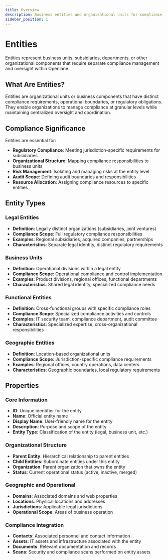 ```yaml
---
title: Overview
description: Business entities and organizational units for compliance management
sidebar_position: 1
---
```


# Entities

Entities represent business units, subsidiaries, departments, or other organizational components that require separate compliance management and oversight within Openlane.

## What Are Entities?

Entities are organizational units or business components that have distinct compliance requirements, operational boundaries, or regulatory obligations. They enable organizations to manage compliance at granular levels while maintaining centralized oversight and coordination.

## Compliance Significance

Entities are essential for:
- **Regulatory Compliance**: Meeting jurisdiction-specific requirements for subsidiaries
- **Organizational Structure**: Mapping compliance responsibilities to business units
- **Risk Management**: Isolating and managing risks at the entity level
- **Audit Scope**: Defining audit boundaries and responsibilities
- **Resource Allocation**: Assigning compliance resources to specific entities

## Entity Types

### Legal Entities
- **Definition**: Legally distinct organizations (subsidiaries, joint ventures)
- **Compliance Scope**: Full regulatory compliance responsibilities
- **Examples**: Regional subsidiaries, acquired companies, partnerships
- **Characteristics**: Separate legal identity, distinct regulatory requirements

### Business Units
- **Definition**: Operational divisions within a legal entity
- **Compliance Scope**: Operational compliance and control implementation
- **Examples**: Product divisions, regional offices, functional departments
- **Characteristics**: Shared legal identity, specialized compliance needs

### Functional Entities
- **Definition**: Cross-functional groups with specific compliance roles
- **Compliance Scope**: Specialized compliance activities and controls
- **Examples**: IT security team, compliance department, audit committee
- **Characteristics**: Specialized expertise, cross-organizational responsibilities

### Geographic Entities
- **Definition**: Location-based organizational units
- **Compliance Scope**: Jurisdiction-specific compliance requirements
- **Examples**: Regional offices, country operations, data centers
- **Characteristics**: Geographic boundaries, local regulatory requirements

## Properties

### Core Information
- **ID**: Unique identifier for the entity
- **Name**: Official entity name
- **Display Name**: User-friendly name for the entity
- **Description**: Purpose and scope of the entity
- **Entity Type**: Classification of the entity (legal, business unit, etc.)

### Organizational Structure
- **Parent Entity**: Hierarchical relationship to parent entities
- **Child Entities**: Subordinate entities under this entity
- **Organization**: Parent organization that owns the entity
- **Status**: Current operational status (active, inactive, merged)

### Geographic and Operational
- **Domains**: Associated domains and web properties
- **Locations**: Physical locations and addresses
- **Jurisdictions**: Applicable legal jurisdictions
- **Operational Scope**: Areas of business operation

### Compliance Integration
- **Contacts**: Associated personnel and contact information
- **Assets**: IT assets and infrastructure associated with the entity
- **Documents**: Relevant documentation and records
- **Scans**: Security and compliance scans performed on entity assets
